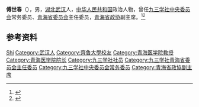 '''傅世春'''（{{bd|1916年|2月6日|2017年|2月8日}}），男，[[湖北|湖北]][[武汉|武汉]]人，[[中华人民共和国|中华人民共和国]]政治人物，曾任[[九三学社中央委员会|九三学社中央委员会]]常务委员、[[青海省委员会|青海省委员会]]主任委员，[[青海省政协|青海省政协]]副主席。<ref>{{Cite book|title=中华人民共和国职官志|author=何虎生, 李耀东, 向常福主编|publisher=中国社会出版社|year=2003|isbn=9787800883934|location=北京|pages=}}</ref><ref>{{Cite web|title=青海省政协原副主席、九三学社青海省委首届主委傅世春逝世|url=https://www.thepaper.cn/newsDetail_forward_1622557|accessdate=2020-08-10|work=澎湃新闻|archive-date=2017-02-22|archive-url=https://web.archive.org/web/20170222061553/http://www.thepaper.cn/newsDetail_forward_1622557|dead-url=no}}</ref>

== 参考资料 ==
{{reflist}}

{{中国人物小作品}}
{{九三学社第八届中央委员会}}

{{Authority control}}
{{DEFAULTSORT:Fu傅}}
[[Category:傅姓|Shi]]
[[Category:武汉人|Category:武汉人]]
[[Category:齊魯大學校友|Category:齊魯大學校友]]
[[Category:青海医学院教授|Category:青海医学院教授]]
[[Category:青海医学院院长|Category:青海医学院院长]]
[[Category:九三学社社员|Category:九三学社社员]]
[[Category:九三学社青海省委员会主任委员|Category:九三学社青海省委员会主任委员]]
[[Category:九三学社中央委员会常务委员|Category:九三学社中央委员会常务委员]]
[[Category:青海省政協副主席|Category:青海省政協副主席]]
